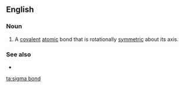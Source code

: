 ==English==

===Noun===
{{wikipedia}}
{{en-noun|head=[[sigma]] [[bond]]}}

# {{lb|en|chemistry}} A [[covalent]] [[atom]]ic bond that is rotationally [[symmetry|symmetric]] about its axis.

===See also===
* {{l|en|pi bond}}

[[ta:sigma bond]]